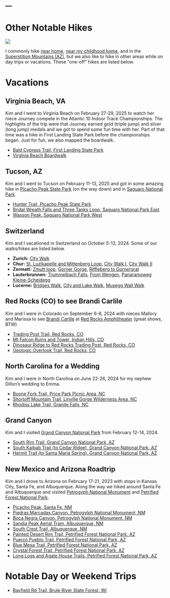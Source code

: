 ---
---

# Other Notable Hikes
![](../../zresources/img/ONhiking.webp){fig-align="center"}

I commonly hike [near home](Iron River Area.html), [near my childhood home](Iowa.html), and in the [Superstition Mountains (AZ)](Supersition Wilderness.html), but we also like to hike in other areas while on day trips or vacations. These "one-off" hikes are listed below.

# Vacations
## Virginia Beach, VA
Kim and I went to Virginia Beach on February 27-29, 2025 to watch her niece Journey compete in the Atlantic 10 Indoor Track Championships. The highlights of the trip were that Journey earned gold (triple jump) and silver (long jump) medals and we got to spend some fun time with her. Part of that time was a hike in First Landing State Park before the championships began. Just for fun, we also mapped the boardwalk.

- [Bald Cypress Trail, First Landing State Park](ON FLSP_BaldCypress.html)
- [Virginia Beach Boardwalk](ON VB_Boardwalk.html)

## Tucson, AZ
Kim and I went to Tucson on February 11-13, 2025 and got in some amazing hike in [Picacho Peak State Park](https://azstateparks.com/picacho) (on the way down) and in [Saguaro National Park](https://www.saguaronationalpark.com/).

- [Hunter Trail, Picacho Peak State Park](ON PPSP Hunter.html)
- [Bridal Wreath Falls and Three Tanks Loop, Saguaro National Park East](ON BridalWreathFalls.html)
- [Wasson Peak, Saguaro National Park West](ON WassonPeak.html)

## Switzerland
Kim and I vacationed in Switzerland on October 5-13, 2024. Some of our walks/hikes are listed below.

- **Zurich:** [City Walk](ON ZCTY.html)
- **Chur:** [St. Luzikapelle and Mittenberg Loop](ON STLUZI.html), [City Walk I](ON_CHCW1.html), [City Walk II](ON_CHCW2.html)
- **Zermatt:** [Zmutt loop](ON ZMUTT.html), [Gorner Gorge](ON GORGE.html), [Riffleberg to Gornergrat](ON GORNERGRAT.html)
- **Lauterbrunnen:** [Trummelbach Falls](ON TRUMMELBACH.html), [From Wengen](ON WENGEN.html), [Panaramoweg Kleine-Scheidegg](ON PANARAMOWEG.html)
- **Lucerne:** [Bridges Walk](ON LUCERNECBW.html), [City and Lake Walk](ON LUCERNECLW.html), [Musegg Wall Walk](ON LUCERNECMW.html)

## Red Rocks (CO) to see Brandi Carlile
Kim and I were in Colorado on September 6-8, 2024 with nieces Mallory and Marissa to see [Brandi Carlile](https://www.brandicarlile.com/) at [Red Rocks Amphitheater](https://www.redrocksonline.com/) (great shows, BTW).

- [Trading Post Trail, Red Rocks, CO](ON RRTPOST.html)
- [Mt Falcon Ruins and Tower, Indian Hills, CO](ON MTFRT.html)
- [Dinosaur Ridge to Red Rocks Trading Post, Red Rocks, CO](ON RRDINO.html)
- [Geologic Overlook Trail, Red Rocks, CO](ON RRGLGC.html)

## North Carolina for a Wedding
Kim and I were in North Carolina on June 22-26, 2024 for my nephew Dillon's wedding to Emma. 

- [Boone Fork Trail, Price Park Picnic Area, NC](ON BOONEFORK.html)
- [Shortoff Mountain Trail, Linville Gorge Wilderness Area, NC](ON SHORTOFF.html)
- [Rhodiss Lake Trail, Granite Falls, NC](ON RHODISS.html)

## Grand Canyon
Kim and I visited [Grand Canyon National Park](https://www.nps.gov/grca/index.htm) from February 12-14, 2024.

- [South Rim Trail, Grand Canyon National Park, AZ](ON GCSOUTHRIM.html)
- [South Kaibab Trail (to Cedar Ridge), Grand Canyon National Park, AZ](ON GCSKAIBAB.html)
- [Hermit Trail (to Santa Maria Spring), Grand Canyon National Park, AZ](ON GCSANTAMSP.html)

## New Mexico and Arizona Roadtrip
Kim and I drove to Arizona on February 17-21, 2023 with stops in Kansas City, Santa Fe, and Albuquerque. Along the way we hiked around Santa Fe and Albuquerque and visited [Petrogyph National Monument](https://www.nps.gov/petr/index.htm) and [Petrified Forest National Park](https://www.nps.gov/pefo/index.htm).

- [Picacho Peak, Santa Fe, NM](ON Picacho Peak.html)
- [Piedras Marcadas Canyon, Petrogylph National Monument, NM](ON Piedras Marcadas.html)
- [Boca Negra Canyon, Petrogylph National Monument, NM](ON Boca Negra.html)
- [Sandia Peak Aerial Tram, Albuquerque, NM](ON Sandia_Peak_Tram.html)
- [South Crest Trail, Albuquerque, NM](ON South_Crest.html)
- [Painted Desert Rim Trail, Petrified Forest National Park, AZ](ON Painted Rim.html)
- [Puerco Pueblo Trail, Petrified Forest National Park, AZ](ON Puerco Pueblo.html)
- [Blue Mesa Trail, Petrified Forest National Park, AZ](ON Blue Mesa.html)
- [Crystal Forest Trail, Petrified Forest National Park, AZ](ON Crystal Forest.html)
- [Long Logs and Agate House Trails, Petrified Forest National Park, AZ](ON Long Logs.html)



# Notable Day or Weekend Trips

- [Bayfield Rd Trail, Brule River State Forest, WI](ON Bayfield Rd.html)
